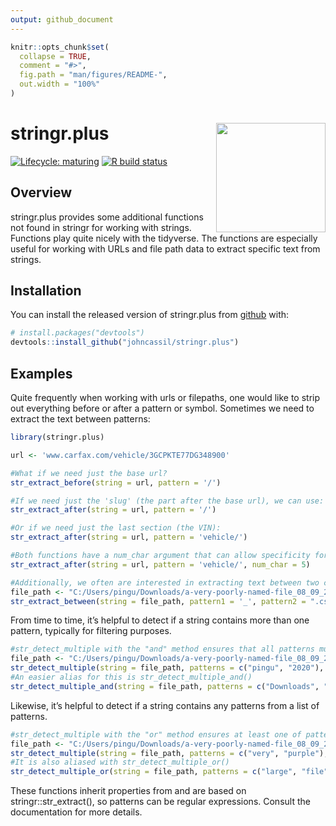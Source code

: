 ```yaml
---
output: github_document
---
```


<!-- README.md is generated from README.Rmd. Please edit that file -->

```r
knitr::opts_chunk$set(
  collapse = TRUE,
  comment = "#>",
  fig.path = "man/figures/README-",
  out.width = "100%"
)
```

# stringr.plus <a href='https://github.com/johncassil/stringr.plus'><img src='man/figures/logo.png' align="right" height="175" /></a>

<!-- badges: start -->
[![Lifecycle: maturing](https://img.shields.io/badge/lifecycle-maturing-blue.svg)](https://www.tidyverse.org/lifecycle/#maturing)
[![R build status](https://github.com/johncassil/stringr.plus/workflows/R-CMD-check/badge.svg)](https://github.com/johncassil/stringr.plus/actions)
<!-- badges: end -->

## Overview

stringr.plus provides some additional functions not found in stringr for working with strings.  Functions play quite nicely with the tidyverse.  The functions are especially useful for working with URLs and file path data to extract specific text from strings.  

## Installation

You can install the released version of stringr.plus from [github](https://github.com) with:

``` r
# install.packages("devtools")
devtools::install_github("johncassil/stringr.plus")
```

## Examples

Quite frequently when working with urls or filepaths, one would like to strip out everything before or after a pattern or symbol.  Sometimes we need to extract the text between patterns:

```r
library(stringr.plus)

url <- 'www.carfax.com/vehicle/3GCPKTE77DG348900'

#What if we need just the base url?
str_extract_before(string = url, pattern = '/')

```


```r
#If we need just the 'slug' (the part after the base url), we can use:
str_extract_after(string = url, pattern = '/')

```
```r
#Or if we need just the last section (the VIN):
str_extract_after(string = url, pattern = 'vehicle/')

```


```r
#Both functions have a num_char argument that can allow specificity for how many characters you want returned:
str_extract_after(string = url, pattern = 'vehicle/', num_char = 5)

```


```r
#Additionally, we often are interested in extracting text between two common patterns:
file_path <- "‪C:/Users/pingu/Downloads/a-very-poorly-named-file_08_09_2020.csv"
str_extract_between(string = file_path, pattern1 = '_', pattern2 = ".csv")

```

From time to time, it's helpful to detect if a string contains more than one pattern, typically for filtering purposes.

```r
#str_detect_multiple with the "and" method ensures that all patterns must be found to return TRUE:
file_path <- "‪C:/Users/pingu/Downloads/a-very-poorly-named-file_08_09_2020.csv"
str_detect_multiple(string = file_path, patterns = c("pingu", "2020"), method = 'and')
#An easier alias for this is str_detect_multiple_and()
str_detect_multiple_and(string = file_path, patterns = c("Downloads", "csv"))


```

Likewise, it's helpful to detect if a string contains any patterns from a list of patterns. 

```r
#str_detect_multiple with the "or" method ensures at least one of patterns must be found to return TRUE:
file_path <- "‪C:/Users/pingu/Downloads/a-very-poorly-named-file_08_09_2020.csv"
str_detect_multiple(string = file_path, patterns = c("very", "purple"), method = 'or')
#It is also aliased with str_detect_multiple_or()
str_detect_multiple_or(string = file_path, patterns = c("large", "file"))

```


These functions inherit properties from and are based on stringr::str_extract(), so patterns can be regular expressions. Consult the documentation for more details.
